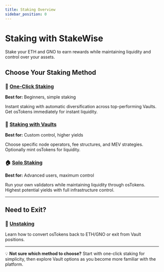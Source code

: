 ```yaml
---
title: Staking Overview
sidebar_position: 0
---
```


# Staking with StakeWise

Stake your ETH and GNO to earn rewards while maintaining liquidity and control over your assets.

## Choose Your Staking Method

### 🚀 [One-Click Staking](./one-click-staking)
**Best for:** Beginners, simple staking

Instant staking with automatic diversification across top-performing Vaults. Get osTokens immediately for instant liquidity.

### 🎯 [Staking with Vaults](./staking-with-vaults)
**Best for:** Custom control, higher yields

Choose specific node operators, fee structures, and MEV strategies. Optionally mint osTokens for liquidity.

### 🏠 [Solo Staking](./solo-staking)
**Best for:** Advanced users, maximum control

Run your own validators while maintaining liquidity through osTokens. Highest potential yields with full infrastructure control.

---

## Need to Exit?

### 🚪 [Unstaking](./unstaking)
Learn how to convert osTokens back to ETH/GNO or exit from Vault positions.

---

💡 **Not sure which method to choose?** Start with one-click staking for simplicity, then explore Vault options as you become more familiar with the platform.
